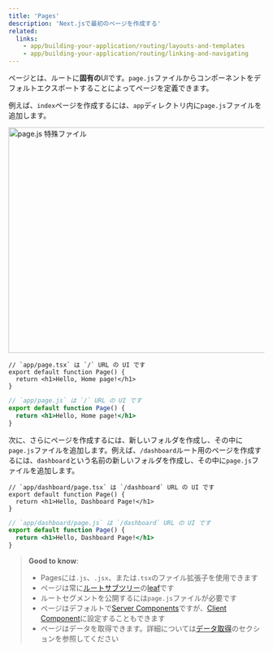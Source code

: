 ```yaml
---
title: 'Pages'
description: 'Next.jsで最初のページを作成する'
related:
  links:
    - app/building-your-application/routing/layouts-and-templates
    - app/building-your-application/routing/linking-and-navigating
---
```


ページとは、ルートに**固有の**UIです。`page.js`ファイルからコンポーネントをデフォルトエクスポートすることによってページを定義できます。

例えば、`index`ページを作成するには、`app`ディレクトリ内に`page.js`ファイルを追加します。

<Image
  alt="page.js 特殊ファイル"
  srcLight="/docs/light/page-special-file.png"
  srcDark="/docs/dark/page-special-file.png"
  width="1600"
  height="444"
/>

<Tabs>
<TabItem value="tsx" label="TypeScript">

```tsx title="app/page.tsx" switcher
// `app/page.tsx` は `/` URL の UI です
export default function Page() {
  return <h1>Hello, Home page!</h1>
}
```
</TabItem>
<TabItem value="jsx" label="JavaScript">

```jsx title="app/page.js" switcher
// `app/page.js` は `/` URL の UI です
export default function Page() {
  return <h1>Hello, Home page!</h1>
}
```
</TabItem>
</Tabs>


次に、さらにページを作成するには、新しいフォルダを作成し、その中に`page.js`ファイルを追加します。例えば、`/dashboard`ルート用のページを作成するには、`dashboard`という名前の新しいフォルダを作成し、その中に`page.js`ファイルを追加します。

<Tabs>
<TabItem value="tsx" label="TypeScript">

```tsx title="app/dashboard/page.tsx" switcher
// `app/dashboard/page.tsx` は `/dashboard` URL の UI です
export default function Page() {
  return <h1>Hello, Dashboard Page!</h1>
}
```
</TabItem>
<TabItem value="jsx" label="JavaScript">

```jsx title="app/dashboard/page.js" switcher
// `app/dashboard/page.js` は `/dashboard` URL の UI です
export default function Page() {
  return <h1>Hello, Dashboard Page!</h1>
}
```
</TabItem>
</Tabs>


> **Good to know**:
>
> - Pagesには`.js`、`.jsx`、または`.tsx`のファイル拡張子を使用できます
> - ページは常に[ルートサブツリー](/docs/app/building-your-application/routing#terminology)の[leaf](/docs/app/building-your-application/routing#terminology)です
> - ルートセグメントを公開するには`page.js`ファイルが必要です
> - ページはデフォルトで[Server Components](/docs/app/building-your-application/rendering/server-components)ですが、[Client Component](/docs/app/building-your-application/rendering/client-components)に設定することもできます
> - ページはデータを取得できます。詳細については[データ取得](/docs/app/building-your-application/data-fetching)のセクションを参照してください